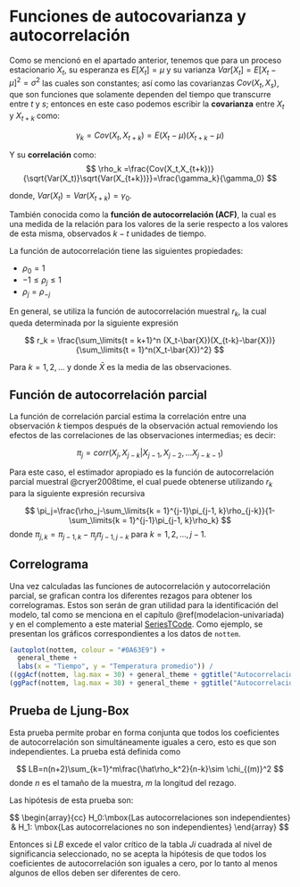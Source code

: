 # Funciones de autocovarianza y autocorrelación

Como se mencionó en el apartado anterior, tenemos que para un proceso estacionario $X_t$, su esperanza es $E[X_t] = \mu$ y su varianza $Var[X_t]=E[X_t-\mu]^2=\sigma^2$ las cuales son constantes; así como las covarianzas $Cov(X_t,X_s)$, que son funciones que solamente dependen del tiempo que transcurre entre $t$ y $s$; entonces en este caso podemos escribir la **covarianza** entre $X_t$ y $X_{t+k}$ como:

$$
\gamma_k=Cov(X_t,X_{t+k})=E(X_t-\mu)(X_{t+k}-\mu)
$$

Y su **correlación** como:
$$
\rho_k =\frac{Cov(X_t,X_{t+k})}{\sqrt{Var(X_t)}\sqrt{Var(X_{t+k})}}=\frac{\gamma_k}{\gamma_0}
$$

donde, $Var(X_t) = Var(X_{t+k}) = \gamma_0$. 

También conocida como la **función de autocorrelación (ACF)**, la cual es una medida de la relación para los valores de la serie respecto a los valores de esta misma, observados $k-t$ unidades de tiempo.

La función de autocorrelación tiene las siguientes propiedades:

+ $\rho_0=1$
+ $-1\leq\rho_j\leq 1$
+ $\rho_j=\rho_{-j}$

En general, se utiliza la función de autocorrelación muestral $r_k$, la cual queda determinada por la siguiente expresión

$$
r_k = \frac{\sum_\limits{t = k+1}^n (X_t-\bar{X})(X_{t-k}-\bar{X})}{\sum_\limits{t = 1}^n(X_t-\bar{X})^2}
$$

Para $k = 1, 2, \dots$ y donde $\bar{X}$  es la media de las observaciones.

## Función de autocorrelación parcial 

La función de correlación parcial estima la correlación entre una observación $k$ tiempos después de la observación actual removiendo los efectos de las correlaciones de las observaciones intermedias; es decir:

$$
\pi_j=corr(X_j,X_{j-k}|X_{j-1},X_{j-2},...X_{j-k-1})
$$

Para este caso, el estimador apropiado es la función de autocorrelación parcial muestral @cryer2008time, el cual puede obtenerse utilizando $r_k$ para la siguiente expresión recursiva

$$
\pi_j=\frac{\rho_j-\sum_\limits{k = 1}^{j-1}\pi_{j-1, k}\rho_{j-k}}{1-\sum_\limits{k = 1}^{j-1}\pi_{j-1, k}\rho_k}
$$
donde $\pi_{j, k} = \pi_{j-1, k}-\pi_{j}\pi_{j-1, j-k}$ para $k = 1,2, \dots, j-1$.

## Correlograma

Una vez calculadas las funciones de autocorrelación y autocorrelación parcial, se grafican contra los diferentes rezagos para obtener los correlogramas. Estos son serán de gran utilidad para la identificación del modelo, tal como se menciona en el capítulo \@ref(modelacion-univariada) y en el complemento a este material [SeriesTCode](https://rpubs.com/CarlosFVG/SeriesTCodeCFVG). Como ejemplo, se presentan los gráficos correspondientes a los datos de `nottem`.

```r
(autoplot(nottem, colour = "#0A63E9") +
  general_theme + 
  labs(x = "Tiempo", y = "Temperatura promedio")) /
((ggAcf(nottem, lag.max = 30) + general_theme + ggtitle("Autocorrelación simple")) + 
(ggPacf(nottem, lag.max = 30) + general_theme + ggtitle("Autocorrelación parcial")))
```

## Prueba de Ljung-Box

Esta prueba permite probar en forma conjunta que todos los coeficientes de autocorrelación son simultáneamente iguales a cero, esto es que son independientes. La prueba está definida como

$$
LB=n(n+2)\sum_{k=1}^m\frac{\hat\rho_k^2}{n-k}\sim \chi_{(m)}^2
$$
donde $n$ es el tamaño de la muestra, $m$ la longitud del rezago.

Las hipótesis de esta prueba son:

$$
\begin{array}{cc}
H_0:\mbox{Las autocorrelaciones son independientes} & H_1: \mbox{Las autocorrelaciones no son independientes}
\end{array}
$$

Entonces si $LB$ excede el valor crítico de la tabla $Ji$ cuadrada al nivel de significancia seleccionado, no se acepta la hipótesis de que todos los coeficientes de autocorrelación son iguales a cero, por lo tanto al menos algunos de ellos deben ser diferentes de cero.
